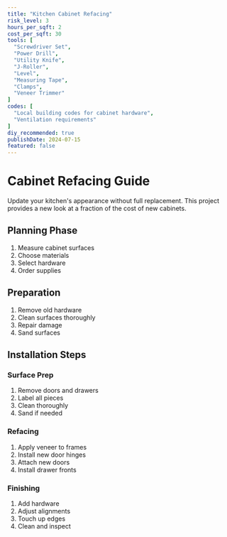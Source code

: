 ```yaml
---
title: "Kitchen Cabinet Refacing"
risk_level: 3
hours_per_sqft: 2
cost_per_sqft: 30
tools: [
  "Screwdriver Set",
  "Power Drill",
  "Utility Knife",
  "J-Roller",
  "Level",
  "Measuring Tape",
  "Clamps",
  "Veneer Trimmer"
]
codes: [
  "Local building codes for cabinet hardware",
  "Ventilation requirements"
]
diy_recommended: true
publishDate: 2024-07-15
featured: false
---
```


# Cabinet Refacing Guide

Update your kitchen's appearance without full replacement. This project provides a new look at a fraction of the cost of new cabinets.

## Planning Phase

1. Measure cabinet surfaces
2. Choose materials
3. Select hardware
4. Order supplies

## Preparation

1. Remove old hardware
2. Clean surfaces thoroughly
3. Repair damage
4. Sand surfaces

## Installation Steps

### Surface Prep
1. Remove doors and drawers
2. Label all pieces
3. Clean thoroughly
4. Sand if needed

### Refacing
1. Apply veneer to frames
2. Install new door hinges
3. Attach new doors
4. Install drawer fronts

### Finishing
1. Add hardware
2. Adjust alignments
3. Touch up edges
4. Clean and inspect